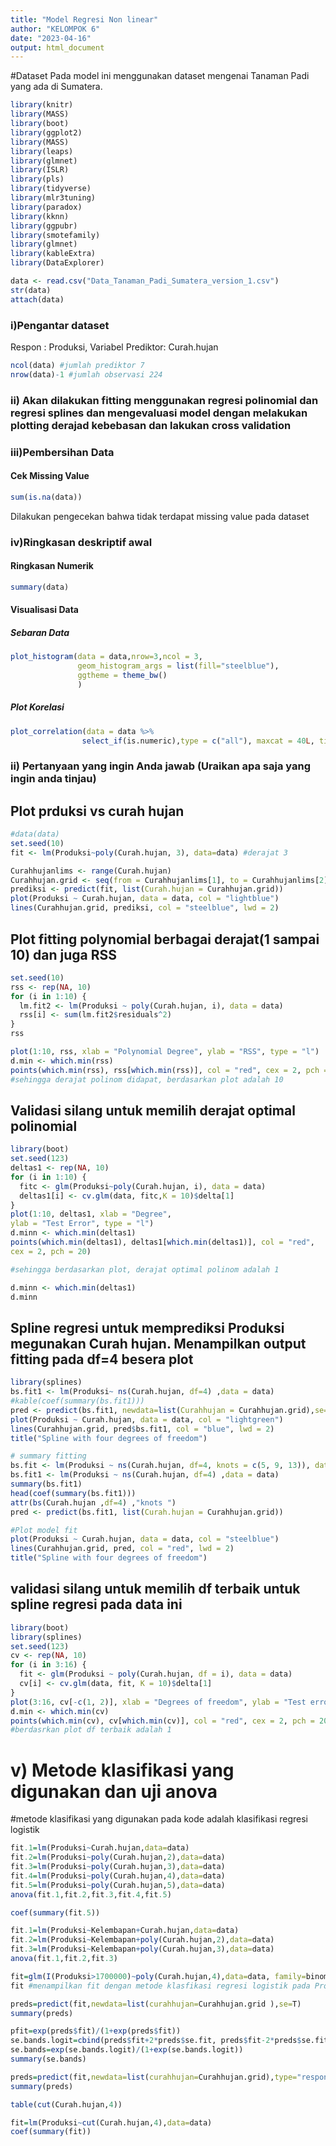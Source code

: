 ---
title: "Model Regresi Non linear"
author: "KELOMPOK 6"
date: "2023-04-16"
output: html_document
---

#Dataset
Pada model ini menggunakan dataset mengenai Tanaman Padi yang ada di Sumatera. 
```{r}
library(knitr)
library(MASS)
library(boot)
library(ggplot2)
library(MASS)
library(leaps)
library(glmnet)
library(ISLR)
library(pls)
library(tidyverse)
library(mlr3tuning)
library(paradox)
library(kknn)
library(ggpubr)
library(smotefamily)
library(glmnet)
library(kableExtra)
library(DataExplorer)      
```

```{r}
data <- read.csv("Data_Tanaman_Padi_Sumatera_version_1.csv")
str(data)
attach(data)
```

### i)Pengantar dataset
Respon : Produksi, Variabel Prediktor: Curah.hujan
```{r}
ncol(data) #jumlah prediktor 7
nrow(data)-1 #jumlah observasi 224
```

### ii) Akan dilakukan fitting menggunakan regresi polinomial dan regresi splines dan mengevaluasi model dengan melakukan plotting derajad kebebasan dan lakukan cross validation
### iii)Pembersihan Data
#### Cek Missing Value
```{r}
sum(is.na(data))
```
Dilakukan pengecekan bahwa tidak terdapat missing value pada dataset

### iv)Ringkasan deskriptif awal
#### Ringkasan Numerik
```{r}
summary(data)
```

#### Visualisasi Data
##### Sebaran Data
```{r}
plot_histogram(data = data,nrow=3,ncol = 3,
               geom_histogram_args = list(fill="steelblue"),
               ggtheme = theme_bw()
               )
```

##### Plot Korelasi
```{r}
plot_correlation(data = data %>% 
                select_if(is.numeric),type = c("all"), maxcat = 40L, title = "Korelasi")
```

### ii) Pertanyaan yang ingin Anda jawab (Uraikan apa saja yang ingin anda tinjau)
## Plot prduksi vs curah hujan
```{r}
#data(data)
set.seed(10)
fit <- lm(Produksi~poly(Curah.hujan, 3), data=data) #derajat 3
```

```{r}
Curahhujanlims <- range(Curah.hujan)
Curahhujan.grid <- seq(from = Curahhujanlims[1], to = Curahhujanlims[2], by = 0.1)
prediksi <- predict(fit, list(Curah.hujan = Curahhujan.grid))
plot(Produksi ~ Curah.hujan, data = data, col = "lightblue")
lines(Curahhujan.grid, prediksi, col = "steelblue", lwd = 2)
```
## Plot fitting polynomial berbagai derajat(1 sampai 10) dan juga RSS
```{r}
set.seed(10)
rss <- rep(NA, 10)
for (i in 1:10) {
  lm.fit2 <- lm(Produksi ~ poly(Curah.hujan, i), data = data)
  rss[i] <- sum(lm.fit2$residuals^2)
}
rss
```

```{r}
plot(1:10, rss, xlab = "Polynomial Degree", ylab = "RSS", type = "l")
d.min <- which.min(rss)
points(which.min(rss), rss[which.min(rss)], col = "red", cex = 2, pch = 20)
#sehingga derajat polinom didapat, berdasarkan plot adalah 10
```
## Validasi silang untuk memilih derajat optimal polinomial
```{r}
library(boot)
set.seed(123)
deltas1 <- rep(NA, 10)
for (i in 1:10) {
  fitc <- glm(Produksi~poly(Curah.hujan, i), data = data)
  deltas1[i] <- cv.glm(data, fitc,K = 10)$delta[1]
}
plot(1:10, deltas1, xlab = "Degree",
ylab = "Test Error", type = "l")
d.minn <- which.min(deltas1)
points(which.min(deltas1), deltas1[which.min(deltas1)], col = "red",
cex = 2, pch = 20)

#sehingga berdasarkan plot, derajat optimal polinom adalah 1
```
```{r}
d.minn <- which.min(deltas1)
d.minn
```
## Spline regresi untuk memprediksi Produksi megunakan Curah hujan. Menampilkan output fitting pada df=4 besera plot

```{r}
library(splines)
bs.fit1 <- lm(Produksi~ ns(Curah.hujan, df=4) ,data = data)
#kable(coef(summary(bs.fit1)))
pred <- predict(bs.fit1, newdata=list(Curahhujan = Curahhujan.grid),se=T)
plot(Produksi ~ Curah.hujan, data = data, col = "lightgreen")
lines(Curahhujan.grid, pred$bs.fit1, col = "blue", lwd = 2)
title("Spline with four degrees of freedom")
```


```{r}
# summary fitting
bs.fit <- lm(Produksi ~ ns(Curah.hujan, df=4, knots = c(5, 9, 13)), data = data) #mengunakn fungsi ns ,dengan knot(simpul)= 5,9,13
bs.fit1 <- lm(Produksi ~ ns(Curah.hujan, df=4) ,data = data)
summary(bs.fit1)
head(coef(summary(bs.fit1)))
attr(bs(Curah.hujan ,df=4) ,"knots ")
pred <- predict(bs.fit1, list(Curah.hujan = Curahhujan.grid))
```


```{r}
#Plot model fit
plot(Produksi ~ Curah.hujan, data = data, col = "steelblue")
lines(Curahhujan.grid, pred, col = "red", lwd = 2)
title("Spline with four degrees of freedom")
```
## validasi silang untuk memilih df terbaik untuk spline regresi pada data ini
```{r}
library(boot)
library(splines)
set.seed(123)
cv <- rep(NA, 10)
for (i in 3:16) {
  fit <- glm(Produksi ~ poly(Curah.hujan, df = i), data = data)
  cv[i] <- cv.glm(data, fit, K = 10)$delta[1]
}
plot(3:16, cv[-c(1, 2)], xlab = "Degrees of freedom", ylab = "Test error", type = "l")
d.min <- which.min(cv)
points(which.min(cv), cv[which.min(cv)], col = "red", cex = 2, pch = 20)
#berdasrkan plot df terbaik adalah 1

```


# v) Metode klasifikasi yang digunakan dan uji anova
#metode klasifikasi yang digunakan pada kode adalah klasifikasi regresi logistik
```{r}
fit.1=lm(Produksi~Curah.hujan,data=data)
fit.2=lm(Produksi~poly(Curah.hujan,2),data=data)
fit.3=lm(Produksi~poly(Curah.hujan,3),data=data)
fit.4=lm(Produksi~poly(Curah.hujan,4),data=data)
fit.5=lm(Produksi~poly(Curah.hujan,5),data=data)
anova(fit.1,fit.2,fit.3,fit.4,fit.5)

```

```{r}
coef(summary(fit.5))
```

```{r}
fit.1=lm(Produksi~Kelembapan+Curah.hujan,data=data)
fit.2=lm(Produksi~Kelembapan+poly(Curah.hujan,2),data=data)
fit.3=lm(Produksi~Kelembapan+poly(Curah.hujan,3),data=data)
anova(fit.1,fit.2,fit.3)

```
```{r}
fit=glm(I(Produksi>1700000)~poly(Curah.hujan,4),data=data, family=binomial)
fit #menampilkan fit dengan metode klasfikasi regresi logistik pada Produksi yang lebih dari 1.700.000
```

```{r}
preds=predict(fit,newdata=list(curahhujan=Curahhujan.grid ),se=T)
summary(preds)
```

```{r}
pfit=exp(preds$fit)/(1+exp(preds$fit))
se.bands.logit=cbind(preds$fit+2*preds$se.fit, preds$fit-2*preds$se.fit)
se.bands=exp(se.bands.logit)/(1+exp(se.bands.logit))
summary(se.bands)
```
```{r}
preds=predict(fit,newdata=list(curahhujan=Curahhujan.grid),type="response", se=T)
summary(preds)

```
```{r}
table(cut(Curah.hujan,4))
```
```{r}
fit=lm(Produksi~cut(Curah.hujan,4),data=data)
coef(summary(fit))
```
